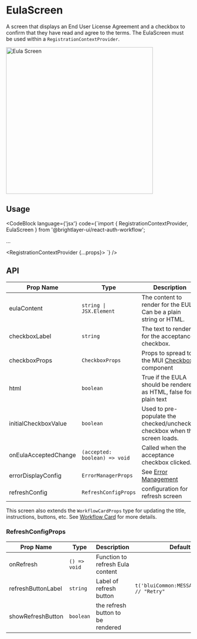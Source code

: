 
# EulaScreen

A screen that displays an End User License Agreement and a checkbox to confirm that they have read and agree to the terms. The EulaScreen must be used within a `RegistrationContextProvider`.

<img width="400" alt="Eula Screen" src={EulaScreen} />

## Usage

<CodeBlock
    language={'jsx'}
    code={`import { RegistrationContextProvider, EulaScreen } from '@brightlayer-ui/react-auth-workflow';

...

<RegistrationContextProvider {...props}>
    <EulaScreen />
</RegistrationContextProvider>
`} />

## API

| Prop Name            | Type                          | Description                                                                                | Default                           |
| -------------------- | ----------------------------- | ------------------------------------------------------------------------------------------ | --------------------------------- |
| eulaContent          | `string \| JSX.Element`       | The content to render for the EULA. Can be a plain string or HTML.                         | `t('bluiAuth:EULA.EULA_CONTENT')` |
| checkboxLabel        | `string`                      | The text to render for the acceptance checkbox.                                            | `t('bluiAuth:EULA.ACCEPT_EULA')`  |
| checkboxProps        | `CheckboxProps`               | Props to spread to the MUI [Checkbox](https://mui.com/material-ui/api/checkbox/) component |                                   |
| html                 | `boolean`                     | True if the EULA should be rendered as HTML, false for plain text                          | `false`                           |
| initialCheckboxValue | `boolean`                     | Used to pre-populate the checked/unchecked checkbox when the screen loads.                 | `false`                           |
| onEulaAcceptedChange | `(accepted: boolean) => void` | Called when the acceptance checkbox clicked.                                               |                                   |
| errorDisplayConfig   | `ErrorManagerProps`           | See [Error Management](/workflows/error-management/)                                       |                                   |
| refreshConfig        | `RefreshConfigProps`          | configuration for refresh screen                                                           |                                   |

This screen also extends the `WorkflowCardProps` type for updating the title, instructions, buttons, etc. See [Workflow Card](/workflows/workflow-card/) for more details.

### RefreshConfigProps

| Prop Name          | Type         | Description                       | Default                                     |
| ------------------ | ------------ | --------------------------------- | ------------------------------------------- |
| onRefresh          | `() => void` | Function to refresh Eula content  |                                             |
| refreshButtonLabel | `string`     | Label of refresh button           | `t('bluiCommon:MESSAGES.RETRY') // "Retry"` |
| showRefreshButton  | `boolean`    | the refresh button to be rendered |                                             |
